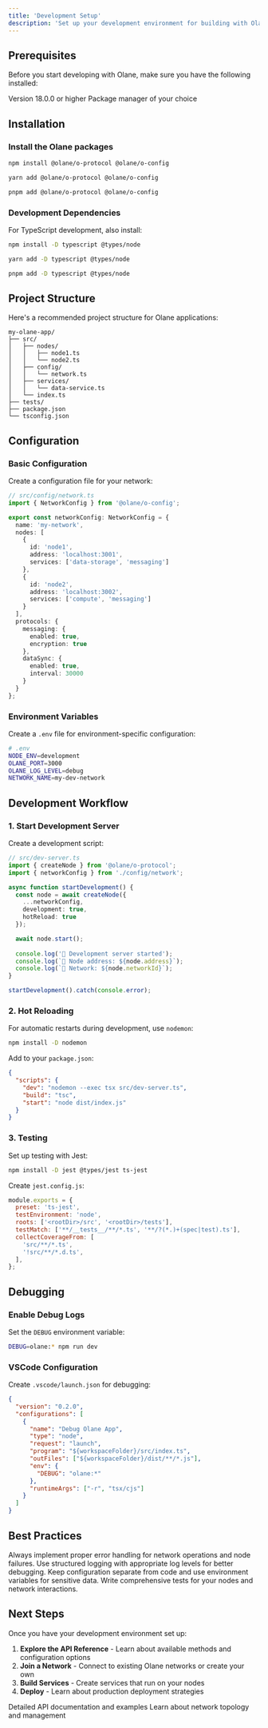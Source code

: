 ```yaml
---
title: 'Development Setup'
description: 'Set up your development environment for building with Olane'
---
```


## Prerequisites

Before you start developing with Olane, make sure you have the following installed:

<CardGroup cols={2}>
  <Card title="Node.js" icon="node-js">
    Version 18.0.0 or higher
  </Card>
  <Card title="npm/yarn/pnpm" icon="box">
    Package manager of your choice
  </Card>
</CardGroup>

## Installation

### Install the Olane packages

<CodeGroup>

```bash npm
npm install @olane/o-protocol @olane/o-config
```

```bash yarn
yarn add @olane/o-protocol @olane/o-config
```

```bash pnpm
pnpm add @olane/o-protocol @olane/o-config
```

</CodeGroup>

### Development Dependencies

For TypeScript development, also install:

<CodeGroup>

```bash npm
npm install -D typescript @types/node
```

```bash yarn
yarn add -D typescript @types/node
```

```bash pnpm
pnpm add -D typescript @types/node
```

</CodeGroup>

## Project Structure

Here's a recommended project structure for Olane applications:

```
my-olane-app/
├── src/
│   ├── nodes/
│   │   ├── node1.ts
│   │   └── node2.ts
│   ├── config/
│   │   └── network.ts
│   ├── services/
│   │   └── data-service.ts
│   └── index.ts
├── tests/
├── package.json
└── tsconfig.json
```

## Configuration

### Basic Configuration

Create a configuration file for your network:

```typescript
// src/config/network.ts
import { NetworkConfig } from '@olane/o-config';

export const networkConfig: NetworkConfig = {
  name: 'my-network',
  nodes: [
    {
      id: 'node1',
      address: 'localhost:3001',
      services: ['data-storage', 'messaging']
    },
    {
      id: 'node2', 
      address: 'localhost:3002',
      services: ['compute', 'messaging']
    }
  ],
  protocols: {
    messaging: {
      enabled: true,
      encryption: true
    },
    dataSync: {
      enabled: true,
      interval: 30000
    }
  }
};
```

### Environment Variables

Create a `.env` file for environment-specific configuration:

```bash
# .env
NODE_ENV=development
OLANE_PORT=3000
OLANE_LOG_LEVEL=debug
NETWORK_NAME=my-dev-network
```

## Development Workflow

### 1. Start Development Server

Create a development script:

```typescript
// src/dev-server.ts
import { createNode } from '@olane/o-protocol';
import { networkConfig } from './config/network';

async function startDevelopment() {
  const node = await createNode({
    ...networkConfig,
    development: true,
    hotReload: true
  });

  await node.start();
  
  console.log('🚀 Development server started');
  console.log(`📍 Node address: ${node.address}`);
  console.log(`🔗 Network: ${node.networkId}`);
}

startDevelopment().catch(console.error);
```

### 2. Hot Reloading

For automatic restarts during development, use `nodemon`:

```bash
npm install -D nodemon
```

Add to your `package.json`:

```json
{
  "scripts": {
    "dev": "nodemon --exec tsx src/dev-server.ts",
    "build": "tsc",
    "start": "node dist/index.js"
  }
}
```

### 3. Testing

Set up testing with Jest:

```bash
npm install -D jest @types/jest ts-jest
```

Create `jest.config.js`:

```javascript
module.exports = {
  preset: 'ts-jest',
  testEnvironment: 'node',
  roots: ['<rootDir>/src', '<rootDir>/tests'],
  testMatch: ['**/__tests__/**/*.ts', '**/?(*.)+(spec|test).ts'],
  collectCoverageFrom: [
    'src/**/*.ts',
    '!src/**/*.d.ts',
  ],
};
```

## Debugging

### Enable Debug Logs

Set the `DEBUG` environment variable:

```bash
DEBUG=olane:* npm run dev
```

### VSCode Configuration

Create `.vscode/launch.json` for debugging:

```json
{
  "version": "0.2.0",
  "configurations": [
    {
      "name": "Debug Olane App",
      "type": "node",
      "request": "launch",
      "program": "${workspaceFolder}/src/index.ts",
      "outFiles": ["${workspaceFolder}/dist/**/*.js"],
      "env": {
        "DEBUG": "olane:*"
      },
      "runtimeArgs": ["-r", "tsx/cjs"]
    }
  ]
}
```

## Best Practices

<CardGroup cols={1}>
  <Card title="Error Handling" icon="shield-exclamation">
    Always implement proper error handling for network operations and node failures.
  </Card>
  <Card title="Logging" icon="file-lines">
    Use structured logging with appropriate log levels for better debugging.
  </Card>
  <Card title="Configuration Management" icon="gear">
    Keep configuration separate from code and use environment variables for sensitive data.
  </Card>
  <Card title="Testing" icon="vial">
    Write comprehensive tests for your nodes and network interactions.
  </Card>
</CardGroup>

## Next Steps

Once you have your development environment set up:

1. **Explore the API Reference** - Learn about available methods and configuration options
2. **Join a Network** - Connect to existing Olane networks or create your own
3. **Build Services** - Create services that run on your nodes
4. **Deploy** - Learn about production deployment strategies

<CardGroup cols={2}>
  <Card
    title="API Reference"
    icon="code"
    href="/api-reference/introduction"
  >
    Detailed API documentation and examples
  </Card>
  <Card
    title="Network Guide"
    icon="network-wired"
    href="/essentials/networks"
  >
    Learn about network topology and management
  </Card>
</CardGroup>
